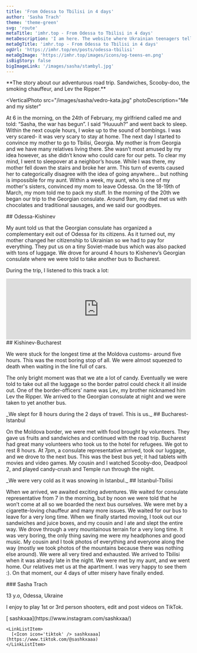 ```yaml
---
title: 'From Odessa to Tbilisi in 4 days'
author: 'Sasha Trach'
theme: 'theme-green'
svg: 'route'
metaTitle: 'imhr.top - From Odessa to Tbilisi in 4 days'
metaDescription: 'I am here. The website where Ukrainian teenagers tells their stories.'
metaOgTitle: 'imhr.top - From Odessa to Tbilisi in 4 days'
ogUrl: 'https://imhr.top/en/posts/odessa-tbilisi'
metaOgImage: 'https://imhr.top/images/icons/og-teens-en.png'
isBigStory: false
bigImageLink: '/images/sasha/stambyl.jpg'
---
```


<Heading img="/images/sasha/kyshay.jpg" photoLeft />

<Medium>
  **The story about our adventurous road trip. Sandwiches, Scooby-doo, the smoking chauffeur, and Lev the Ripper.**
</Medium>

<VerticalPhoto
  src="/images/sasha/vedro-kata.jpg"
  photoDescription="Me and my sister"
>
  At 6 in the morning, on the 24th of February, my girlfriend called me and told: “Sasha, the war has begun”. I said “Huuuuh?” and went back to sleep. Within the next couple hours, I woke up to the sound of bombings. I was very scared- it was very scary to stay at home. The next day I started to convince my mother to go to Tbilisi, Georgia. My mother is from Georgia and we have many relatives living there. She wasn’t most amused by my idea however, as she didn’t know who could care for our pets. To clear my mind, I went to sleepover at a neighbor’s house. While I was there, my mother fell down the stairs and broke her arm. This turn of events caused her to categorically disagree with the idea of going anywhere… but nothing is impossible for my aunt. Within a week, my aunt, who is one of my mother's sisters, convinced my mom to leave Odessa. On the 18-19th of March, my mom told me to pack my stuff. In the morning of the 20th we began our trip to the Georgian consulate. Around 9am, my dad met us with chocolates and traditional sausages, and we said our goodbyes.
</VerticalPhoto>

<Medium>
  ## Odessa-Kishinev

  My aunt told us that the Georgian consulate has organized a complementary exit out of Odessa for its citizens. As it turned out, my mother changed her citizenship to Ukrainian so we had to pay for everything. They put us on a tiny Soviet-made bus which was also packed with tons of luggage. We drove for around 4 hours to Kishenev’s Georgian consulate where we were told to take another bus to Bucharest.

  During the trip, I listened to this track a lot:
</Medium>
<Large>
  <iframe class="mt-2" width="100%" height="166" scrolling="no" frameborder="no" allow="autoplay" src="https://w.soundcloud.com/player/?url=https%3A//api.soundcloud.com/tracks/175600582&amp;color=%23001d3d&amp;auto_play=false&amp;hide_related=false&amp;show_comments=true&amp;show_user=true&amp;show_reposts=false&amp;show_teaser=true"></iframe>
</Large>
<Medium>
  ## Kishinev-Bucharest

  We were stuck for the longest time at the Moldova customs- around five hours. This was the most boring stop of all. We were almost squeezed to death when waiting in the line full of cars.

  The only bright moment was that we ate a lot of candy. Eventually we were told to take out all the luggage so the border patrol could check it all inside out. One of the border-officers’ name was Lev, my brother nicknamed him Lev the Ripper. We arrived to the Georgian consulate at night and we were taken to yet another bus.

</Medium>

<Large>
  <PhotoAndText src="/images/sasha/bolgaria.jpg">
    _We slept for 8 hours during the 2 days of travel. This is us._
  </PhotoAndText>
</Large>

<Medium>
  ## Bucharest-Istanbul

  On the Moldova border, we were met with food brought by volunteers. They gave us fruits and sandwiches and continued with the road trip. Bucharest had great many volunteers who took us to the hotel for refugees. We got to rest 8 hours. At 7pm, a consulate representative arrived, took our luggage, and we drove to the next bus. This was the best bus yet; it had tablets with movies and video games. My cousin and I watched Scooby-doo, Deadpool 2, and played candy-crush and Temple run through the night.

</Medium>

<Large>
  <PhotoAndText src="/images/sasha/stambyl.jpg">
    _We were very cold as it was snowing in Istanbul._
  </PhotoAndText>
</Large>

<Medium>
  ## Istanbul-Tbilisi

  When we arrived, we awaited exciting adventures. We waited for consulate representative from 7 in the morning, but by noon we were told that he won’t come at all so we boarded the next bus ourselves. We were met by a cigarette-loving chauffeur and many more issues. We waited for our bus to leave for a very long time. When we finally started moving, I took out our sandwiches and juice boxes, and my cousin and I ate and slept the entire way. We drove through a very mountainous terrain for a very long time. It was very boring, the only thing saving me were my headphones and good music. My cousin and I took photos of everything and everyone along the way (mostly we took photos of the mountains because there was nothing else around). We were all very tired and exhausted. We arrived to Tbilisi when it was already late in the night. We were met by my aunt, and we went home. Our relatives met us at the apartment. I was very happy to see them :). On that moment, our 4 days of utter misery have finally ended.

</Medium>

<AuthorCard src='/images/sasha/vedro-i.jpg'>
  ### Sasha Trach

  13 y.o, Odessa, Ukraine

  I enjoy to play 1st or 3rd person shooters, edit and post videos on TikTok.

  <LinkList>
    <LinkListItem>
      [<Icon icon='insta' /> sashkxaa](https://www.instagram.com/sashkxaa/)
    </LinkListItem>

    <LinkListItem>
      [<Icon icon='tiktok' /> sashkxaaa](https://www.tiktok.com/@sashkxaaa)
    </LinkListItem>

  </LinkList>
</AuthorCard>
